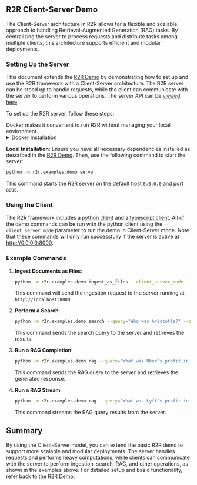 
## R2R Client-Server Demo
The Client-Server architecture in R2R allows for a flexible and scalable approach to handling Retrieval-Augmented Generation (RAG) tasks. By centralizing the server to process requests and distribute tasks among multiple clients, this architecture supports efficient and modular deployments.

### Setting Up the Server

This document extends the [R2R Demo](/getting-started/quickstart) by demonstrating how to set up and use the R2R framework with a Client-Server architecture. The R2R server can be stood up to handle requests, while the client can communicate with the server to perform various operations. The server API can be [viewed here](/getting-started/app-api).


To set up the R2R server, follow these steps:

<Callout type="info" emoji="🐳">
   Docker makes it convenient to run R2R without managing your local environment.
</Callout>

<details>
<summary>Docker Installation</summary>

To run R2R using Docker, you can use the following commands:

```bash filename="bash" copy
docker pull emrgntcmplxty/r2r:latest
```

This will pull the latest R2R Docker image.

Be sure to set an OpenAI API key in your environment and then run the container with:

```bash filename="bash" copy
docker run -d \
  --name r2r \
  --add-host=host.docker.internal:host-gateway \
  -p 8000:8000 \
  -e OPENAI_API_KEY=$OPENAI_API_KEY \
  emrgntcmplxty/r2r:latest
```

This command starts the R2R container with the following options:

- `--name r2r`: Assigns the name "r2r" to the container.
- `--add-host=host.docker.internal:host-gateway`: Adds a host entry for the Docker host.
- `-p 8000:8000`: Maps port 8000 of the container to port 8000 of the host.
- `-e OPENAI_API_KEY=$OPENAI_API_KEY`: Pulls your OpenAI API key from your local enviornment for use in the container.
- `emrgntcmplxty/r2r:latest`: Specifies the Docker image to use.

</details>

**Local Installation**:
   Ensure you have all necessary dependencies installed as described in the [R2R Demo](/getting-started/quickstart). Then, use the following command to start the server:
   ```bash filename="bash" copy
   python -m r2r.examples.demo serve
   ```
   This command starts the R2R server on the default host `0.0.0.0` and port `8000`.

### Using the Client

The R2R framework includes a [python client](https://github.com/SciPhi-AI/R2R/blob/main/r2r/main/r2r_client.py) and a [typescript client](https://github.com/SciPhi-AI/r2r-js/blob/main/src/r2rClient.ts). All of the demo commands can be run with the python client using the `--client_server_mode` parameter to run the demo in Client-Server mode. Note that these commands will only run successfully if the server is active at http://0.0.0.0:8000.

### Example Commands

1. **Ingest Documents as Files**:
   ```bash filename="bash" copy
   python -m r2r.examples.demo ingest_as_files --client_server_mode
   ```
   This command will send the ingestion request to the server running at `http://localhost:8000`.

2. **Perform a Search**:
   ```bash filename="bash" copy
   python -m r2r.examples.demo search --query="Who was Aristotle?" --client_server_mode
   ```
   This command sends the search query to the server and retrieves the results.

3. **Run a RAG Completion**:
   ```bash filename="bash" copy
   python -m r2r.examples.demo rag --query="What was Uber's profit in 2020?" --client_server_mode
   ```
   This command sends the RAG query to the server and retrieves the generated response.

4. **Run a RAG Stream**:
   ```bash filename="bash" copy
   python -m r2r.examples.demo rag --query="What was Lyft's profit in 2020?" --streaming=true --client_server_mode
   ```
   This command streams the RAG query results from the server.

## Summary

By using the Client-Server model, you can extend the basic R2R demo to support more scalable and modular deployments. The server handles requests and performs heavy computations, while clients can communicate with the server to perform ingestion, search, RAG, and other operations, as shown in the examples above. For detailed setup and basic functionality, refer back to the [R2R Demo](/getting-started/quickstart).